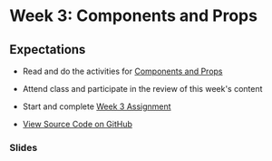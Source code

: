# Week 3: Components and Props

## Expectations

- Read and do the activities for [Components and Props](/week-3/components-and-props)
- Attend class and participate in the review of this week's content
- Start and complete [Week 3 Assignment](/week-3/assignment)

- [View Source Code on GitHub](https://github.com/warsylewicz/webdev2-demos/tree/2a7e04b120efd837a68c27a3977b4f0ae4d819d2/app/week-3)

### Slides


<Slideshow file="/week-3/slides" />
